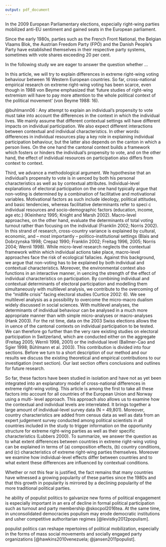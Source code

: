 ```yaml
---
output: pdf_document
---
```

In the 2009 European Parliamentary elections, especially right-wing parties mobilized anti-EU sentiment and gained seats in the European parliament.

 Since the early 1980s, parties such as the
French Front National, the Belgian Vlaams Blok, the Austrian Freedom Party
(FPÖ) and the Danish People’s Party have established themselves in their
respective party systems, sometimes with vote shares exceeding 20 per cent.

In the following study we are eager to answer the question whether ...

In this article, we will try to explain differences in extreme right-wing voting behaviour between 16 Western European countries. So far, cross-national empirical research on extreme right-wing voting has been scarce, even though in 1988 von Beyme emphasized that ‘future studies of right-wing extremism will have to pay more attention to the whole political context of the political movement’ (von Beyme 1988: 16).


@buhlmann06 : 
Any attempt to explain an individual’s propensity to vote must take into account the differences in the context in which the individual lives. We mainly assume that different contextual settings will have different impacts on individual participation. We also expect different interactions between contextual and individual characteristics. In other words: differences in individual resources play a key role in explaining individual participation behaviour, but the latter also depends on the canton in which a person lives. On the one hand the cantonal context builds a framework which fosters or hinders the individual’s propensity to vote, and on the other hand, the effect of individual resources on participation also differs from context to context.

Third, we advance a methodological argument. We hypothesise that an individual’s propensity to vote is in uenced by both his personal characteristics as well as by contextual attributes. Individual-level explanations of electoral participation on the one hand typically argue that non-voting is determined by a combination of facilitative and motivational variables. Motivational factors as such include ideology, political attitudes, and basic tendencies, whereas facilitative determinants refer to speci c individual resources and socio-demographic factors (education, income, age etc.) (Kleinhenz 1995; Knight and Marsh 2002). Macro-level approaches, on the other hand, evaluate the determinants of total voting turnout rather than focusing on the individual (Franklin 2002; Norris 2002). In this strand of research, cross-country variance is explained by cultural, economic, and – most importantly – politico-institutional settings (Blais and Dobrzynska 1998; Crepaz 1990; Franklin 2002; Freitag 1996, 2005; Norris 2004; Wernli 1998). While micro-level research neglects the contextual framework within which individual actions take place, macro-level approaches face the risk of ecological fallacies. Against this background, we argue that non-voting has to be explained by both individual and contextual characteristics. Moreover, the environmental context also functions in an interactive manner, in uencing the strength of the effect of individual characteristics on participation.
By combining individual and contextual determinants of electoral participation and modelling them simultaneously with multilevel analysis, we contribute to the overcoming of the “midlife crisis” facing electoral studies (Curtice 2002: 6). We see multilevel analysis as a possibility to overcome the micro-macro dualism widely discussed in social sciences. With multilevel analyses, the determinants of individual behaviour can be analysed in a much more appropriate manner than with simple micro-analyses or macro-analyses (Hank 2003).
For the  rst time, data on the 2003 Swiss elections allows the in uence of the cantonal contexts on individual participation to be tested. We can therefore go further than the very rare existing studies on electoral participation in Switzerland, which are conducted either on the aggregate (Freitag 2005; Wernli 1998, 2001) or the individual level (Ballmer-Cao and Sgier 1998; Bühlmann et al. 2003).
This contribution is divided into four sections. Before we turn to a short description of our method and our results we discuss the existing theoretical and empirical contributions to our investigation (next section). Our last section offers conclusions and outlines for future research.







So far, these factors have been studied in isolation and have not as yet been integrated into an explanatory model of cross-national differences in extreme right-wing voting. This article is among the first to take all these factors into account for all countries of the European Union and Norway using a multi- level approach. This approach also allows us to examine how the contextual and individual levels are interrelated. It brings together a large amount of individual-level survey data (N = 49,801). Moreover, country characteristics are added from census data as well as data from an expert judgement survey conducted among political scientists in all countries included in the study to trigger information on the opportunity structure for extreme right-wing parties as well as their specific characteristics (Lubbers 2000). To summarize, we answer the question as to what extent differences between countries in extreme right-wing voting can be explained in terms of (a) composition effects, (b) country conditions, and (c) characteristics of extreme right-wing parties themselves. Moreover we examine how individual-level effects differ between countries and to what extent these differences are influenced by contextual conditions.



Whether or not this fear is justified, the fact remains that many countries have witnessed a growing popularity of these parties since the 1980s and that this growth in popularity is mirrored by a declining popularity of the more traditional political parties.



he ability of populist politics to galvanize new forms of political engagement is especially important in an era of decline in formal political participation such as turnout and party membership @skocpol2016tea. At the same time, in unconsolidated democracies populism may erode democratic institutions and usher competitive authoritarian regimes [@levistky2012populism].

populist politics can reshape repertoires of political mobilization, especially in the forms of mass social movements and socially engaged party organizations [@hawkins2010venezuela; @jansen2011populist].
